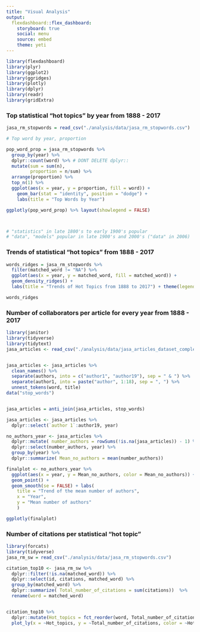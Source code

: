 ```yaml
---
title: "Visual Analysis"
output: 
  flexdashboard::flex_dashboard:
    storyboard: true
    social: menu
    source: embed
    theme: yeti 
---
```


```r
library(flexdashboard)
library(plyr)
library(ggplot2)
library(ggridges)
library(plotly)
library(dplyr)
library(readr)
library(gridExtra)
```

### Top statistical "hot topics" by year from 1888 - 2017

```r

jasa_rm_stopwords = read_csv("./analysis/data/jasa_rm_stopwords.csv")

# Top word by year, proportion

pop_word_prop = jasa_rm_stopwords %>% 
  group_by(year) %>% 
  dplyr::count(word) %>% # DONT DELETE dplyr:: 
  mutate(sum = sum(n),
         proportion = n/sum) %>% 
  arrange(proportion) %>% 
  top_n(1) %>% 
  ggplot(aes(x = year, y = proportion, fill = word)) + 
    geom_bar(stat = "identity", position = "dodge") +
    labs(title = "Top Words by Year")

ggplotly(pop_word_prop) %>% layout(showlegend = FALSE)



# "statistics" in late 1800's to early 1900's popular
# "data", "models" popular in late 1900's and 2000's ("data" in 2006)

```

### Trends of statistical "hot topics" from 1888 - 2017

```r

words_ridges = jasa_rm_stopwords %>% 
  filter(matched_word != "NA") %>% 
  ggplot(aes(x = year, y = matched_word, fill = matched_word)) + 
  geom_density_ridges() +
  labs(title = "Trends of Hot Topics from 1888 to 2017") + theme(legend.position="none")

words_ridges


```

    
### Number of collaborators per article for every year from 1888 - 2017
    
```r

library(janitor)
library(tidyverse)
library(tidytext)
jasa_articles <- read_csv("./analysis/data/jasa_articles_dataset_complete.csv")


jasa_articles <- jasa_articles %>% 
  clean_names() %>% 
  separate(authors, into = c("author1", "author19"), sep = " & ") %>% 
  separate(author1, into = paste("author", 1:18), sep = ", ") %>% 
  unnest_tokens(word, title)
data("stop_words")


jasa_articles = anti_join(jasa_articles, stop_words)

jasa_articles <- jasa_articles %>%
  dplyr::select(`author 1`:author19, year)

no_authors_year <- jasa_articles %>%
  dplyr::mutate( number_authors = rowSums(!is.na(jasa_articles)) - 1) %>%
  dplyr::select(number_authors, year) %>%
  group_by(year) %>%
  dplyr::summarize( Mean_no_authors = mean(number_authors))

finalplot <- no_authors_year %>%
  ggplot(aes(x = year, y = Mean_no_authors, color = Mean_no_authors)) +
  geom_point() +
  geom_smooth(se = FALSE) + labs(
    title = "Trend of the mean number of authors",
    x = "Year",
    y = "Mean number of authors"
    )

ggplotly(finalplot)


```
    
    
    
    
### Number of citations per statistical "hot topic" 

```r

library(forcats)
library(tidyverse)
jasa_rm_sw = read_csv("./analysis/data/jasa_rm_stopwords.csv")

citation_top10 <- jasa_rm_sw %>% 
  dplyr::filter(!is.na(matched_word)) %>%
  dplyr::select(id, citations, matched_word) %>% 
  group_by(matched_word) %>% 
  dplyr::summarize( Total_number_of_citations = sum(citations))  %>%
  rename(word = matched_word)


citation_top10 %>% 
  dplyr::mutate(Hot_topics = fct_reorder(word, Total_number_of_citations)) %>% 
  plot_ly(x = ~Hot_topics, y = ~Total_number_of_citations, color = ~Hot_topics, type = "bar")
 
```
